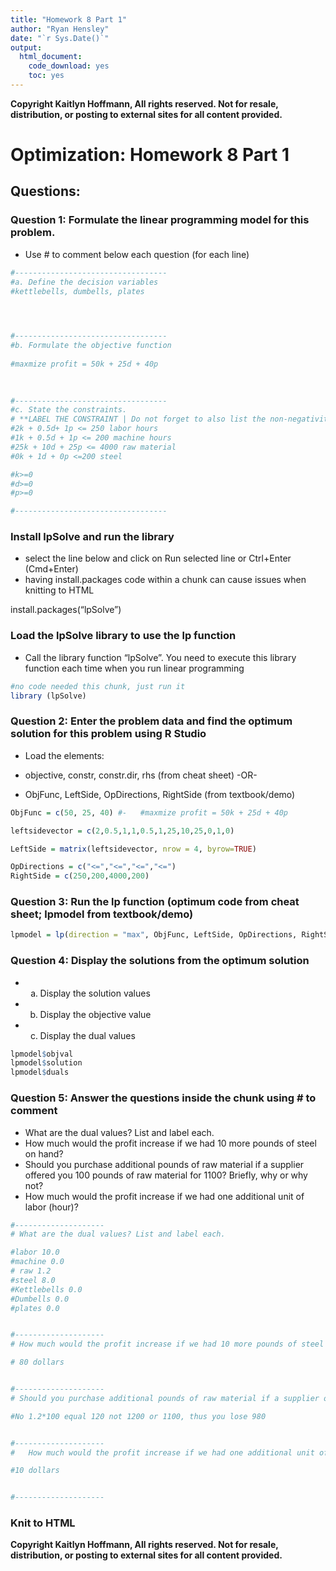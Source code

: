 ---
title: "Homework 8 Part 1"
author: "Ryan Hensley"
date: "`r Sys.Date()`"
output: 
  html_document: 
    code_download: yes
    toc: yes
---


**Copyright Kaitlyn Hoffmann, All rights reserved. Not for resale, distribution, or posting to external sites for all content provided.**

#   Optimization: Homework 8 Part 1

## Questions:

### Question 1: Formulate the linear programming model for this problem.
-   Use # to comment below each question (for each line)
```{r}
#----------------------------------
#a. Define the decision variables
#kettlebells, dumbells, plates



 
#----------------------------------
#b. Formulate the objective function
     
#maxmize profit = 50k + 25d + 40p

    
 
#----------------------------------
#c. State the constraints.
# **LABEL THE CONSTRAINT | Do not forget to also list the non-negativity constraints**
#2k + 0.5d+ 1p <= 250 labor hours 
#1k + 0.5d + 1p <= 200 machine hours 
#25k + 10d + 25p <= 4000 raw material
#0k + 1d + 0p <=200 steel

#k>=0
#d>=0
#p>=0

#----------------------------------
``` 
 

### Install lpSolve and run the library

-   select the line below and click on Run selected line or Ctrl+Enter (Cmd+Enter)
-   having install.packages code within a chunk can cause issues when knitting to HTML


install.packages("lpSolve")



### Load the lpSolve library to use the lp function
-   Call the library function "lpSolve". You need to execute this library function each time when you run linear programming
```{r}
#no code needed this chunk, just run it
library (lpSolve) 
```



### Question 2:	Enter the problem data and find the optimum solution for this problem using R Studio 
-   Load the elements: 

-   objective, constr, constr.dir, rhs (from cheat sheet)  -OR-
-   ObjFunc, LeftSide, OpDirections, RightSide (from textbook/demo) 

```{r}

ObjFunc = c(50, 25, 40) #-   #maxmize profit = 50k + 25d + 40p

leftsidevector = c(2,0.5,1,1,0.5,1,25,10,25,0,1,0)

LeftSide = matrix(leftsidevector, nrow = 4, byrow=TRUE)

OpDirections = c("<=","<=","<=","<=")
RightSide = c(250,200,4000,200)


```

### Question 3: Run the lp function (optimum code from cheat sheet; lpmodel from textbook/demo)
```{r}
lpmodel = lp(direction = "max", ObjFunc, LeftSide, OpDirections, RightSide, compute.sens = T)
```


### Question 4: Display the solutions from the optimum solution 
-   a. Display the solution values 
-   b. Display the objective value 
-   c. Display the dual values 
```{r}

lpmodel$objval
lpmodel$solution
lpmodel$duals


```

### Question 5: Answer the questions inside the chunk using # to comment 
-   What are the dual values? List and label each.
-   How much would the profit increase if we had 10 more pounds of steel on hand?
-   Should you purchase additional pounds of raw material if a supplier offered you 100 pounds of raw material for 1100? Briefly, why or why not? 
-   How much would the profit increase if we had one additional unit of labor (hour)?
```{r}
#--------------------
# What are the dual values? List and label each.

#labor 10.0
#machine 0.0
# raw 1.2
#steel 8.0  
#Kettlebells 0.0
#Dumbells 0.0  
#plates 0.0


#--------------------
# How much would the profit increase if we had 10 more pounds of steel on hand?

# 80 dollars 


#--------------------
# Should you purchase additional pounds of raw material if a supplier offered you 100 pounds of raw material for 1100? Briefly, why or why not? 

#No 1.2*100 equal 120 not 1200 or 1100, thus you lose 980 


#--------------------
#	How much would the profit increase if we had one additional unit of labor (hour)?

#10 dollars 


#--------------------
```




### Knit to HTML




**Copyright Kaitlyn Hoffmann, All rights reserved. Not for resale, distribution, or posting to external sites for all content provided.**

